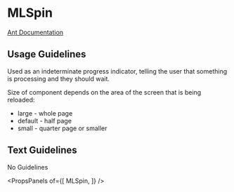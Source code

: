 
# MLSpin

[Ant Documentation](https://3x.ant.design/components/spin)

## Usage Guidelines
Used as an indeterminate progress indicator, telling the user that something is processing and they should wait.

Size of component depends on the area of the screen that is being reloaded:
* large - whole page
* default - half page
* small - quarter page or smaller

## Text Guidelines
No Guidelines

<PropsPanels of={[
  MLSpin,
]} />
